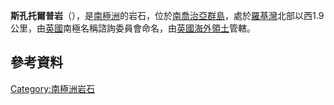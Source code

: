 {{coord|54|30|S|36|43|W|display=title}}

'''斯孔托爾普岩'''（{{lang-en|Skontorp Rock}}），是[[南極洲|南極洲]]的岩石，位於[[南喬治亞群島|南喬治亞群島]]，處於[[羅基灣|羅基灣]]北部以西1.9公里，由[[英國|英國]]南極名稱諮詢委員會命名，由[[英國海外領土|英國海外領土]]管轄。

==參考資料==
{{usgs-gazetteer}}

{{Antarctica-geo-stub}}
[[Category:南極洲岩石|Category:南極洲岩石]]